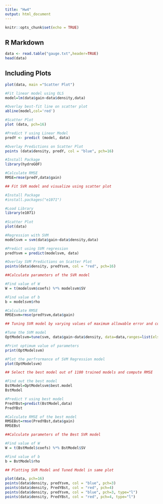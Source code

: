 ```yaml
---
title: "Hw4"
output: html_document
---
```


```r
knitr::opts_chunk$set(echo = TRUE)
```

## R Markdown


```r
data <- read.table("gauge.txt",header=TRUE)
head(data)
```

## Including Plots


```r
plot(data, main ="Scatter Plot")

#Fit linear model using OLS
model=lm(data$gain~data$density,data)

#Overlay best-fit line on scatter plot
abline(model,col='red')
```

```r
#Scatter Plot
plot (data, pch=16)

#Predict Y using Linear Model
predY <- predict (model, data)

#Overlay Predictions on Scatter Plot
points (data$density, predY, col = "blue", pch=16)
```

```r
#Install Package
library(hydroGOF)
```

```r
#Calculate RMSE 
RMSE=rmse(predY,data$gain)
```

```r
## Fit SVR model and visualize using scatter plot

#Install Package
#install.packages("e1071")

#Load Library
library(e1071)
 
#Scatter Plot
plot(data)

#Regression with SVM
modelsvm = svm(data$gain~data$density,data)

#Predict using SVM regression
predYsvm = predict(modelsvm, data)

#Overlay SVM Predictions on Scatter Plot
points(data$density, predYsvm, col = "red", pch=16)

```

```r
##Calculate parameters of the SVR model

#Find value of W
W = t(modelsvm$coefs) %*% modelsvm$SV

#Find value of b
b = modelsvm$rho
```

```r
#Calculate RMSE 
RMSEsvm=rmse(predYsvm,data$gain)
```

```r
## Tuning SVR model by varying values of maximum allowable error and cost parameter

#Tune the SVM model
OptModelsvm=tune(svm, data$gain~data$density, data=data,ranges=list(elsilon=seq(0,1,0.1), cost=1:100))

#Print optimum value of parameters
print(OptModelsvm)

#Plot the perfrormance of SVM Regression model
plot(OptModelsvm)
```

```r
## Select the best model out of 1100 trained models and compute RMSE

#Find out the best model
BstModel=OptModelsvm$best.model
BstModel

#Predict Y using best model
PredYBst=predict(BstModel,data)
PredYBst

#Calculate RMSE of the best model 
RMSEBst=rmse(PredYBst,data$gain)
RMSEBst
```

```r
##Calculate parameters of the Best SVR model

#Find value of W
W = t(BstModel$coefs) %*% BstModel$SV

#Find value of b
b = BstModel$rho

```

```r
## Plotting SVR Model and Tuned Model in same plot

plot(data, pch=16)
points(data$density, predYsvm, col = "blue", pch=3)
points(data$density, PredYBst, col = "red", pch=4)
points(data$density, predYsvm, col = "blue", pch=3, type="l")
points(data$density, PredYBst, col = "red", pch=4, type="l")

```

